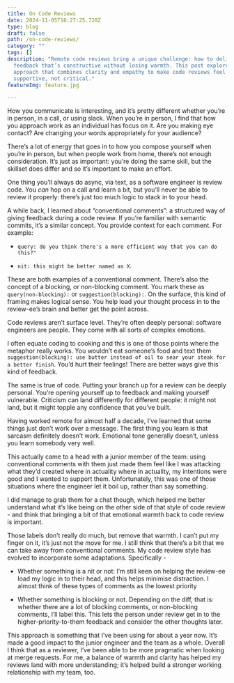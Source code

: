 ```yaml
---
title: On Code Reviews
date: 2024-11-05T16:27:25.728Z
type: blog
draft: false
path: /on-code-reviews/
category: ""
tags: []
description: "Remote code reviews bring a unique challenge: how to deliver
  feedback that’s constructive without losing warmth. This post explores an
  approach that combines clarity and empathy to make code reviews feel
  supportive, not critical."
featureImg: feature.jpg

---
```


How you communicate is interesting, and it’s pretty different whether you’re in person, in a call, or using slack. When you’re in person, I find that how you approach work as an individual has focus on it. Are you making eye contact? Are changing your words appropriately for your audience? 

There’s a lot of energy that goes in to how you compose yourself when you’re in person, but when people work from home, there’s not enough consideration. It’s just as important: you’re doing the same skill, but the skillset does differ and so it’s important to make an effort.

 One thing you’ll always do async, via text, as a software engineer is review code. You *can* hop on a call and learn a bit, but you’ll never be able to review it properly: there’s just too much logic to stack in to your head.

A while back, I learned about “conventional comments”: a structured way of giving feedback during a code review. If you’re familiar with semantic commits, it’s a similar concept. You provide context for each comment. For example: 

- `query: do you think there's a more efficient way that you can do this?"`

- `nit: this might be better named as X`. 

These are both examples of a conventional comment. There’s also the concept of a blocking, or non-blocking comment. You mark these as `query(non-blocking):` or `suggestion(blocking):`. On the surface, this kind of framing makes logical sense. You help load your thought process in to the review-ee’s brain and better get the point across.

Code reviews aren’t surface level. They’re often deeply personal: software engineers are people. They come with all sorts of complex emotions. 

I often equate coding to cooking and this is one of those points where the metaphor really works. You wouldn’t eat someone’s food and text them `suggestion(blocking): use butter instead of oil to sear your steak for a better finish`. You’d hurt their feelings! There are better ways give this kind of feedback. 

The same is true of code. Putting your branch up for a review can be deeply personal. You’re opening yourself up to feedback and making yourself vulnerable. Criticism can land differently for different people: it might not land, but it might topple any confidence that you’ve built.

Having worked remote for almost half a decade, I’ve learned that some things just don’t work over a message. The first thing you learn is that sarcasm definitely doesn’t work. Emotional tone generally doesn’t, unless you learn somebody very well. 

This actually came to a head with a junior member of the team: using conventional comments with them just made them feel like I was attacking what they’d created where in actuality where in actuality, my intentions were good and I wanted to support them. Unfortunately, this was one of those situations where the engineer let it boil up, rather than say something.

I did manage to grab them for a chat though, which helped me better understand what it’s like being on the other side of that style of code review - and think that bringing a bit of that emotional warmth back to code review is important. 

Those labels don’t really do much, but remove that warmth. I can’t put my finger on it, it’s just not the move for me. I still think that there’s a bit that we can take away from conventional comments. My code review style has evolved to incorporate some adaptations. Specifically -

- Whether something is a nit or not: I’m still keen on helping the review-ee load my logic in to their head, and this helps minimise distraction. I almost think of these types of comments as the lowest priority

- Whether something is blocking or not. Depending on the diff, that is: whether there are a lot of blocking comments, or non-blocking comments, I’ll label this. This lets the person under review get in to the higher-priority-to-them feedback and consider the other thoughts later.

This approach is something that I’ve been using for about a year now. It’s made a good impact to the junior engineer and the team as a whole. Overall I think that as a reviewer, I’ve been able to be more pragmatic when looking at merge requests. For me, a balance of warmth and clarity has helped my reviews land with more understanding; it’s helped build a stronger working relationship with my team, too. 

